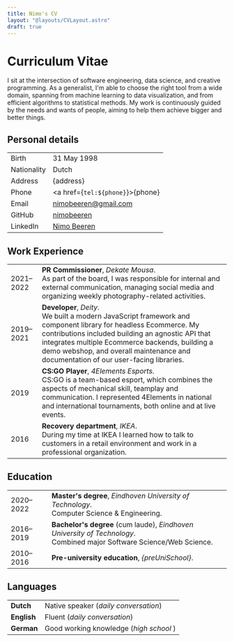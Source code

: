 ```yaml
---
title: Nimo's CV
layout: "@layouts/CVLayout.astro"
draft: true
---
```



# Curriculum Vitae

I sit at the intersection of software engineering, data science, and creative programming. As a generalist, I'm able to choose the right tool from a wide domain, spanning from machine learning to data visualization, and from efficient algorithms to statistical methods. My work is continuously guided by the needs and wants of people, aiming to help them achieve bigger and better things.

## Personal details

|             |                                                         |
| ----------- | ------------------------------------------------------- |
| Birth       | 31 May 1998                                             |
| Nationality | Dutch                                                   |
| Address     | {address}                                               |
| Phone       | <a href={`tel:${phone}`}>{phone}</a>                    |
| Email       | [nimobeeren@gmail.com](mailto:nimobeeren@gmail.com)     |
| GitHub      | [nimobeeren](https://github.com/nimobeeren/)            |
| LinkedIn    | [Nimo Beeren](https://www.linkedin.com/in/nimo-beeren/) |

## Work Experience

|           |                                                                                                                                                                                                                                                                                                                     |
| --------- | ------------------------------------------------------------------------------------------------------------------------------------------------------------------------------------------------------------------------------------------------------------------------------------------------------------------- |
| 2021–2022 | **PR Commissioner**, _Dekate Mousa_. <br/> As part of the board, I was responsible for internal and external communication, managing social media and organizing weekly photography-related activities.                                                                                                             |
| 2019–2021 | **Developer**, _Deity_. <br/> We built a modern JavaScript framework and component library for headless Ecommerce. My contributions included building an agnostic API that integrates multiple Ecommerce backends, building a demo webshop, and overall maintenance and documentation of our user-facing libraries. |
| 2019      | **CS:GO Player**, _4Elements Esports_. <br/> CS:GO is a team-based esport, which combines the aspects of mechanical skill, teamplay and communication. I represented 4Elements in national and international tournaments, both online and at live events.                                                           |
| 2016      | **Recovery department**, _IKEA_. <br/> During my time at IKEA I learned how to talk to customers in a retail environment and work in a professional organization.                                                                                                                                                   |

## Education

|           |                                                                                                                             |
| --------- | --------------------------------------------------------------------------------------------------------------------------- |
| 2020–2022 | **Master's degree**, _Eindhoven University of Technology_. <br/> Computer Science & Engineering.                            |
| 2016–2019 | **Bachelor's degree** (cum laude), _Eindhoven University of Technology_. <br/> Combined major Software Science/Web Science. |
| 2010–2016 | **Pre-university education**, _{preUniSchool}_.                                                                             |

## Languages

|             |                                         |
| ----------- | --------------------------------------- |
| **Dutch**   | Native speaker (_daily conversation_)   |
| **English** | Fluent (_daily conversation_)           |
| **German**  | Good working knowledge (_high school_ ) |
